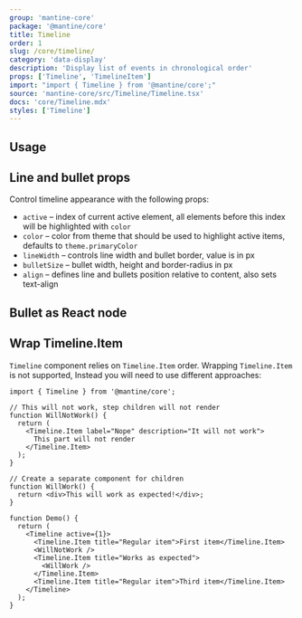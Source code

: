 ```yaml
---
group: 'mantine-core'
package: '@mantine/core'
title: Timeline
order: 1
slug: /core/timeline/
category: 'data-display'
description: 'Display list of events in chronological order'
props: ['Timeline', 'TimelineItem']
import: "import { Timeline } from '@mantine/core';"
source: 'mantine-core/src/Timeline/Timeline.tsx'
docs: 'core/Timeline.mdx'
styles: ['Timeline']
---
```



## Usage

<Demo data={TimelineDemos.usage} />

## Line and bullet props

Control timeline appearance with the following props:

- `active` – index of current active element, all elements before this index will be highlighted with `color`
- `color` – color from theme that should be used to highlight active items, defaults to `theme.primaryColor`
- `lineWidth` – controls line width and bullet border, value is in px
- `bulletSize` – bullet width, height and border-radius in px
- `align` – defines line and bullets position relative to content, also sets text-align

<Demo data={TimelineDemos.configurator} />

## Bullet as React node

<Demo data={TimelineDemos.bullet} />

## Wrap Timeline.Item

`Timeline` component relies on `Timeline.Item` order. Wrapping `Timeline.Item` is not supported,
Instead you will need to use different approaches:

```tsx
import { Timeline } from '@mantine/core';

// This will not work, step children will not render
function WillNotWork() {
  return (
    <Timeline.Item label="Nope" description="It will not work">
      This part will not render
    </Timeline.Item>
  );
}

// Create a separate component for children
function WillWork() {
  return <div>This will work as expected!</div>;
}

function Demo() {
  return (
    <Timeline active={1}>
      <Timeline.Item title="Regular item">First item</Timeline.Item>
      <WillNotWork />
      <Timeline.Item title="Works as expected">
        <WillWork />
      </Timeline.Item>
      <Timeline.Item title="Regular item">Third item</Timeline.Item>
    </Timeline>
  );
}
```
